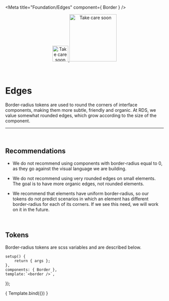 
<Meta title="Foundation/Edges" component={ Border } />

<div align="center" style={{display: 'flex'}}>
    <a href="https://rahulaher.netlify.app">
        <img src="https://rahulaher.netlify.app/img/logo/glyph-black-colored.svg" alt="Take care soon" width="50" />
        <img src="https://rahulaher.netlify.app/img/logo/word-black-colored.svg" alt="Take care soon" width="150" />
    </a>
</div>

<br />
<br />

# Edges

Border-radius tokens are used to round the corners of interface components, 
making them more subtle, friendly and organic. At RDS, we value somewhat 
rounded edges, which grow according to the size of the component.

<hr />
<br />

## Recommendations

- We do not recommend using components with border-radius equal to 0, as they 
go against the visual language we are building.

- We do not recommend using very rounded edges on small elements. The goal is 
to have more organic edges, not rounded elements.

- We recommend that elements have uniform border-radius, so our tokens do not 
predict scenarios in which an element has different border-radius for each of 
its corners. If we see this need, we will work on it in the future.

<br />

## Tokens
Border-radius tokens are scss variables and are described below.
<br />

	setup() {
		return { args };
	},
	components: { Border },
	template:`<border />`,
});

<Story name="border">
	{ Template.bind({}) }
</Story>

